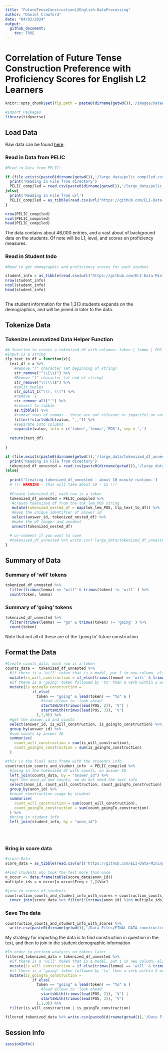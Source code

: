 ```yaml
---
title: "FutureTenseConstructionL2English-DataProcessing"
author: "Daniel Crawford"
date: "04/02/2024"
output: 
  github_document: 
    toc: TRUE
---
```



# Correlation of Future Tense Construction Preference with Proficiency Scores for English L2 Learners
```r
knitr::opts_chunk$set(fig.path = paste0(dirname(getwd()),'/images/DataAnalysis-'))
```

```r
#Import Packages
library(tidyverse)
```

## Load Data
Raw data can be found [here](https://github.com/ELI-Data-Mining-Group/PELIC-dataset/raw/master/PELIC_compiled.csv).

### Read in Data from PELIC
```r
#Read in Data from PELIC: 

if (file.exists(paste0(dirname(getwd()),'/large_data/pelic_compiled.csv'))){
  print('Reading in File from directory')
  PELIC_compiled = read.csv(paste0(dirname(getwd()),'/large_data/pelic_compiled.csv'))
}else{
  print('Reading in File from url')
  PELIC_compiled = as_tibble(read.csv(url("https://github.com/ELI-Data-Mining-Group/PELIC-dataset/raw/master/PELIC_compiled.csv"), fileEncoding = "ISO-8859-1"))
}

nrow(PELIC_compiled)
ncol(PELIC_compiled)
head(PELIC_compiled)
```

The data contains about 46,000 entries, and a vast about of background data on the students. Of note will be L1, level, and scores on proficiency measures. 


### Read in Student Indo
```r
#Need to get demographic and proficiency scores for each student

student_info = as_tibble(read.csv(url("https://github.com/ELI-Data-Mining-Group/PELIC-dataset/raw/master/corpus_files/student_information.csv")))
nrow(student_info)
ncol(student_info)
head(student_info)
  
```

The student information for the 1,313 students expands on the demographics, and will be joined in later to the data. 


## Tokenize Data

### Tokenize Lemmatized Data Helper Function
```r
#A function to create a tokenized df with columns: token | lemma | POS
#Input is a string
tlp_text_to_df = function(x){
  text_df = x %>% 
    #Remove "[" character (at beginning of string)
    str_remove("^\\[\\(") %>% 
    #Remove "]" character (at end of string)
    str_remove("\\)\\]$") %>% 
    #split tuples
    str_split_1("\\), \\(") %>% 
    #remove 's
    str_remove_all("'") %>% 
    #convert to tibble
    as.tibble() %>% 
    #remove rows of commas - these are not relevant or impactful on analysis
    filter(!startsWith(value, ",,")) %>% 
    #separate into columns
    separate(value, into = c('token','lemma','POS'), sep = ',')
  
  return(text_df)
  
}
```


```r
if (file.exists(paste0(dirname(getwd()),'/large_data/tokenized_df_unnested.csv'))){
  print('Reading in File from directory')
  tokenized_df_unnested = read.csv(paste0(dirname(getwd()),'/large_data/tokenized_df_unnested.csv'))
}else{
  
  print('Creating tokenized_df_unnested - about 10 minute runtime.')
  # !!! WARNING - this will take about 10 - 15 !!!
  
  #Create tokenized_df, each row is a token
  tokenized_df_unnested = PELIC_compiled %>%
   #create tokenized df from the tok_lem_POS string
   mutate(tokenized_nested_df = map(tok_lem_POS, tlp_text_to_df)) %>%
   #keep the unique identifier of answer id
   select(answer_id, tokenized_nested_df) %>%
   #make the df longer and unndest
   unnest(tokenized_nested_df)

  # un-comment if you want to save
  #tokenized_df_unnested %>% write.csv('large_data/tokenized_df_unnested.csv')
}
```

## Summary of Data 

### Summary of 'will' tokens
```r
tokenized_df_unnested %>% 
  filter(trimws(lemma) == "will" & trimws(token) != 'will' ) %>% 
  count(token, lemma)
```

### Summary of 'going' tokens
```r
tokenized_df_unnested %>% 
  filter(trimws(lemma) == "go" & trimws(token) != 'going' ) %>% 
  count(token)
```
Note that not all of these are of the 'going to' future construction

## Format the Data 
```r

#Create counts_data, each row is a token
counts_data =  tokenized_df_unnested %>% 
  #if there is a 'will' token that is a modal, put 1 in new column, else 0
  mutate(is_will_construction = if_else(trimws(lemma) == 'will' & trimws(POS) == 'MD', 1,0)) %>% 
  #if there is a 'going' token followed by 'to' then a verb within 2 words, put 1 in new column
  mutate(is_goingTo_construction = 
            if_else(
              token == "going" & lead(token) == "to" & (
                #lead allows to 'look ahead'
                startsWith(trimws(lead(POS, 2)), 'V') | 
                startsWith(trimws(lead(POS, 3)), 'V')
              ),1,0)) %>% 
  #get the answer id and counts
  select(answer_id, is_will_construction, is_goingTo_construction) %>%
  group_by(answer_id) %>% 
  #sum counts by answer ID
  summarise(
    count_will_construction = sum(is_will_construction), 
    count_goingTo_construction = sum(is_goingTo_construction)
  )

#this is the final data frame with the students info
countruction_counts_and_student_info  = PELIC_compiled %>% 
  #joing in the tokenized df with counts, on answer ID
  left_join(counts_data, by = "answer_id") %>% 
  #get the anon_id and counts, we do not need the text info
  select(anon_id, count_will_construction, count_goingTo_construction) %>% 
  group_by(anon_id) %>% 
  #count construction usage by student
  summarise(
    count_will_construction = sum(count_will_construction), 
    count_goingTo_construction = sum(count_goingTo_construction)
  ) %>% 
  #bring in student info
  left_join(student_info, by = "anon_id")
  

        
```

### Bring in score data

```r
#score Data
score_data = as_tibble(read.csv(url('https://github.com/ELI-Data-Mining-Group/PELIC-dataset/raw/master/corpus_files/test_scores.csv')))

#Find students who took the test more than once
n_occur <- data.frame(table(score_data$anon_id))
multiple_ids = n_occur[n_occur$Freq > 1,]$Var1

#join in scores of students
countruction_counts_and_student_info_with_scores = countruction_counts_and_student_info %>% 
  inner_join(score_data %>% filter(!(trimws(anon_id) %in% multiple_ids)), by = 'anon_id')


```




### Save The data

```r
countruction_counts_and_student_info_with_scores %>% 
  write.csv(paste0(dirname(getwd()),'/Data Files/FINAL_DATA_countruction_counts_and_student_info_with_scores.csv'))
```


My strategy for importing the data is to find construction in question in the text, and then to join in the student demographic information


```r
#In order to perform analysis on tokens later
filtered_tokenized_data = tokenized_df_unnested %>% 
  #if there is a 'will' token that is a modal, put 1 in new column, else 0
  mutate(is_will_construction = if_else(trimws(lemma) == 'will' & trimws(POS) == 'MD', 1,0)) %>% 
  #if there is a 'going' token followed by 'to' then a verb within 2 words, put 1 in new column
  mutate(is_goingTo_construction = 
            if_else(
              token == "going" & lead(token) == "to" & (
                #lead allows to 'look ahead'
                startsWith(trimws(lead(POS, 2)), 'V') | 
                startsWith(trimws(lead(POS, 3)), 'V')
              ),1,0)) %>% 
  filter(is_will_construction | is_goingTo_construction)

filtered_tokenized_data %>% write.csv(paste0(dirname(getwd()),'/Data Files/filtered_tokenized_data.csv'))
```






## Session Info
```r
sessionInfo()
```

